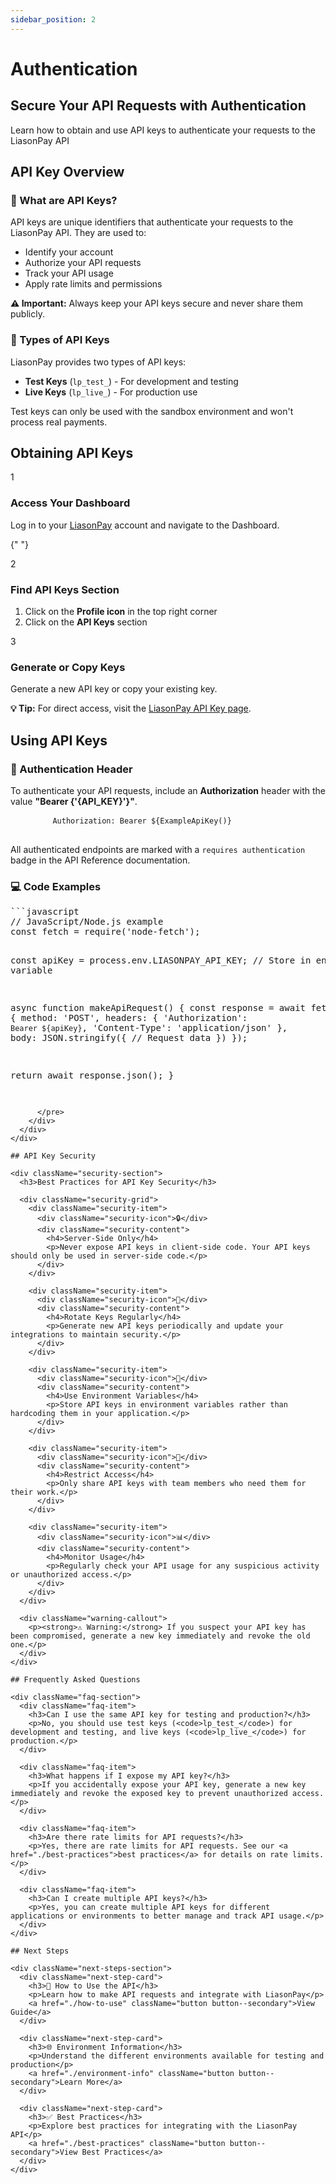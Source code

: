 ```yaml
---
sidebar_position: 2
---
```



# Authentication

<div className="explorer-header">
  <div className="explorer-header-content">
    <h2>Secure Your API Requests with Authentication</h2>
    <p>
      Learn how to obtain and use API keys to authenticate your requests to the
      LiasonPay API
    </p>
  </div>
</div>

## API Key Overview

<div className="features-grid">
  <div className="feature-card">
    <h3>🔑 What are API Keys?</h3>
    <p>API keys are unique identifiers that authenticate your requests to the LiasonPay API. They are used to:</p>
    <ul>
      <li>Identify your account</li>
      <li>Authorize your API requests</li>
      <li>Track your API usage</li>
      <li>Apply rate limits and permissions</li>
    </ul>
    <div className="warning-callout">
      <p><strong>⚠️ Important:</strong> Always keep your API keys secure and never share them publicly.</p>
    </div>
  </div>

  <div className="feature-card">
    <h3>🔄 Types of API Keys</h3>
    <p>LiasonPay provides two types of API keys:</p>
    <ul>
      <li><strong>Test Keys</strong> (<code>lp_test_</code>) - For development and testing</li>
      <li><strong>Live Keys</strong> (<code>lp_live_</code>) - For production use</li>
    </ul>
    <p>Test keys can only be used with the sandbox environment and won't process real payments.</p>
  </div>
</div>

## Obtaining API Keys

<div className="setup-steps">
  <div className="setup-step">
    <div className="step-number">1</div>
    <div className="step-content">
      <h3>Access Your Dashboard</h3>
      <p>Log in to your <a href={AppUrl()} target="_blank" rel="noopener noreferrer">LiasonPay</a> account and navigate to the Dashboard.</p>
    </div>
  </div>

{" "}

<div className="setup-step">
  <div className="step-number">2</div>
  <div className="step-content">
    <h3>Find API Keys Section</h3>
    <ol>
      <li>
        Click on the <strong>Profile icon</strong> in the top right corner
      </li>
      <li>
        Click on the <strong>API Keys</strong> section
      </li>
    </ol>
  </div>
</div>

  <div className="setup-step">
    <div className="step-number">3</div>
    <div className="step-content">
      <h3>Generate or Copy Keys</h3>
      <p>Generate a new API key or copy your existing key.</p>
      <div className="info-callout">
        <p><strong>💡 Tip:</strong> For direct access, visit the <a href={`${AppUrl()}/api-key`} target="_blank" rel="noopener noreferrer">LiasonPay API Key page</a>.</p>
      </div>
    </div>
  </div>
</div>

## Using API Keys

<div className="examples-container">
  <div className="example-card">
    <h3>🔐 Authentication Header</h3>
    <p>To authenticate your API requests, include an <strong>Authorization</strong> header with the value <strong>"Bearer {'{API_KEY}'}"</strong>.</p>
    <div className="code-block-container">
      <pre className="code-block">
        <code>Authorization: Bearer ${ExampleApiKey()}</code>
      </pre>
    </div>
    <p>All authenticated endpoints are marked with a <code>requires authentication</code> badge in the API Reference documentation.</p>

  </div>

  <div className="example-card">
    <h3>💻 Code Examples</h3>
    <div className="code-block-container">
      <pre className="code-block">
```javascript
// JavaScript/Node.js example
const fetch = require('node-fetch');

const apiKey = process.env.LIASONPAY_API_KEY; // Store in environment variable

async function makeApiRequest() {
const response = await fetch('https://liasonpay.net/api/v1/payments', {
method: 'POST',
headers: {
'Authorization': `Bearer ${apiKey}`,
'Content-Type': 'application/json'
},
body: JSON.stringify({
// Request data
})
});

return await response.json();
}

```
      </pre>
    </div>
  </div>
</div>

## API Key Security

<div className="security-section">
  <h3>Best Practices for API Key Security</h3>

  <div className="security-grid">
    <div className="security-item">
      <div className="security-icon">🔒</div>
      <div className="security-content">
        <h4>Server-Side Only</h4>
        <p>Never expose API keys in client-side code. Your API keys should only be used in server-side code.</p>
      </div>
    </div>

    <div className="security-item">
      <div className="security-icon">🔄</div>
      <div className="security-content">
        <h4>Rotate Keys Regularly</h4>
        <p>Generate new API keys periodically and update your integrations to maintain security.</p>
      </div>
    </div>

    <div className="security-item">
      <div className="security-icon">🔐</div>
      <div className="security-content">
        <h4>Use Environment Variables</h4>
        <p>Store API keys in environment variables rather than hardcoding them in your application.</p>
      </div>
    </div>

    <div className="security-item">
      <div className="security-icon">👥</div>
      <div className="security-content">
        <h4>Restrict Access</h4>
        <p>Only share API keys with team members who need them for their work.</p>
      </div>
    </div>

    <div className="security-item">
      <div className="security-icon">📊</div>
      <div className="security-content">
        <h4>Monitor Usage</h4>
        <p>Regularly check your API usage for any suspicious activity or unauthorized access.</p>
      </div>
    </div>
  </div>

  <div className="warning-callout">
    <p><strong>⚠️ Warning:</strong> If you suspect your API key has been compromised, generate a new key immediately and revoke the old one.</p>
  </div>
</div>

## Frequently Asked Questions

<div className="faq-section">
  <div className="faq-item">
    <h3>Can I use the same API key for testing and production?</h3>
    <p>No, you should use test keys (<code>lp_test_</code>) for development and testing, and live keys (<code>lp_live_</code>) for production.</p>
  </div>

  <div className="faq-item">
    <h3>What happens if I expose my API key?</h3>
    <p>If you accidentally expose your API key, generate a new key immediately and revoke the exposed key to prevent unauthorized access.</p>
  </div>

  <div className="faq-item">
    <h3>Are there rate limits for API requests?</h3>
    <p>Yes, there are rate limits for API requests. See our <a href="./best-practices">best practices</a> for details on rate limits.</p>
  </div>

  <div className="faq-item">
    <h3>Can I create multiple API keys?</h3>
    <p>Yes, you can create multiple API keys for different applications or environments to better manage and track API usage.</p>
  </div>
</div>

## Next Steps

<div className="next-steps-section">
  <div className="next-step-card">
    <h3>📘 How to Use the API</h3>
    <p>Learn how to make API requests and integrate with LiasonPay</p>
    <a href="./how-to-use" className="button button--secondary">View Guide</a>
  </div>

  <div className="next-step-card">
    <h3>🌐 Environment Information</h3>
    <p>Understand the different environments available for testing and production</p>
    <a href="./environment-info" className="button button--secondary">Learn More</a>
  </div>

  <div className="next-step-card">
    <h3>✅ Best Practices</h3>
    <p>Explore best practices for integrating with the LiasonPay API</p>
    <a href="./best-practices" className="button button--secondary">View Best Practices</a>
  </div>
</div>
```
